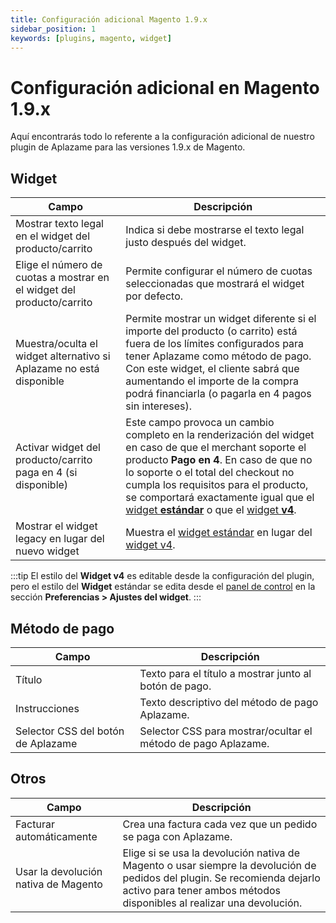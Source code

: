 ```yaml
---
title: Configuración adicional Magento 1.9.x
sidebar_position: 1
keywords: [plugins, magento, widget]
---
```

# Configuración adicional en Magento 1.9.x
Aquí encontrarás todo lo referente a la configuración adicional de nuestro plugin de Aplazame para las versiones 1.9.x de Magento.

## Widget

Campo | Descripción
----- | -----------
Mostrar texto legal en el widget del producto/carrito | Indica si debe mostrarse el texto legal justo después del widget.
Elige el número de cuotas a mostrar en el widget del producto/carrito | Permite configurar el número de cuotas seleccionadas que mostrará el widget por defecto.
Muestra/oculta el widget alternativo si Aplazame no está disponible | Permite mostrar un widget diferente si el importe del producto (o carrito) está fuera de los límites configurados para tener Aplazame como método de pago. Con este widget, el cliente sabrá que aumentando el importe de la compra podrá financiarla (o pagarla en 4 pagos sin intereses).
Activar widget del producto/carrito paga en 4 (si disponible) | Este campo provoca un cambio completo en la renderización del widget en caso de que el merchant soporte el producto **Pago en 4**. En caso de que no lo soporte o el total del checkout no cumpla los requisitos para el producto, se comportará exactamente igual que el [widget **estándar**](../../../api/widget/installment-payment#simulación) o que el [widget **v4**](../../../api/widget/widget-v4).
Mostrar el widget legacy en lugar del nuevo widget | Muestra el [widget estándar](../../../api/widget/installment-payment#simulación) en lugar del [widget v4](../../../api/widget/widget-v4).
:::tip
  El estilo del  **Widget v4** es editable desde la configuración del plugin, pero el estilo del **Widget** estándar se edita desde el [panel de control](https://vendors.aplazame.com/) en la sección **Preferencias > Ajustes del widget**.
:::

## Método de pago

Campo | Descripción
----- | -----------
Título | Texto para el título a mostrar junto al botón de pago.
Instrucciones | Texto descriptivo del método de pago Aplazame.
Selector CSS del botón de Aplazame | Selector CSS para mostrar/ocultar el método de pago Aplazame.

## Otros

Campo | Descripción
----- | -----------
Facturar automáticamente | Crea una factura cada vez que un pedido se paga con Aplazame.
Usar la devolución nativa de Magento | Elige si se usa la devolución nativa de Magento o usar siempre la devolución de pedidos del plugin. Se recomienda dejarlo activo para tener ambos métodos disponibles al realizar una devolución.
